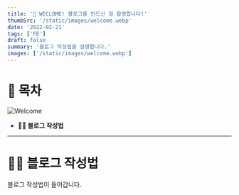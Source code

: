 ```yaml
---
title: '🎉 WECLOME! 블로그를 만드신 걸 홥영합니다!'
thumbSrc: '/static/images/welcome.webp'
date: '2022-02-21'
tags: ['FE']
draft: false
summary: '블로그 작성법을 설명합니다.'
images: ['/static/images/welcome.webp']
---
```


# 📌 목차

![Welcome](/static/images/welcome.webp)

- **💁🏻 블로그 작성법**

---

# 💁🏻 블로그 작성법

블로그 작성법이 들어갑니다.
